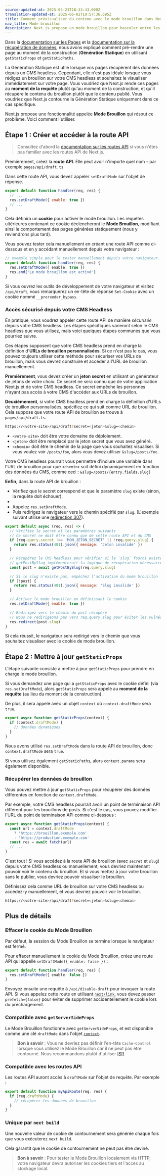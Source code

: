 ```yaml
---
source-updated-at: 2025-05-21T18:33:43.000Z
translation-updated-at: 2025-06-02T19:57:36.695Z
title: Comment prévisualiser du contenu avec le mode brouillon dans Next.js
nav_title: Mode brouillon
description: Next.js propose un mode brouillon pour basculer entre les pages statiques et dynamiques. Découvrez comment cela fonctionne avec le routeur Pages.
---
```


Dans la [documentation sur les Pages](/docs/pages/building-your-application/routing/pages-and-layouts) et la [documentation sur la récupération de données](/docs/pages/building-your-application/data-fetching), nous avons expliqué comment pré-rendre une page au moment de la construction (**Génération Statique**) en utilisant `getStaticProps` et `getStaticPaths`.

La Génération Statique est utile lorsque vos pages récupèrent des données depuis un CMS headless. Cependant, elle n'est pas idéale lorsque vous rédigez un brouillon sur votre CMS headless et souhaitez le visualiser immédiatement sur votre page. Vous voudriez que Next.js rende ces pages au **moment de la requête** plutôt qu'au moment de la construction, et qu'il récupère le contenu du brouillon plutôt que le contenu publié. Vous voudriez que Next.js contourne la Génération Statique uniquement dans ce cas spécifique.

Next.js propose une fonctionnalité appelée **Mode Brouillon** qui résout ce problème. Voici comment l'utiliser.

## Étape 1 : Créer et accéder à la route API

> Consultez d'abord la [documentation sur les routes API](/docs/pages/building-your-application/routing/api-routes) si vous n'êtes pas familier avec les routes API de Next.js.

Premièrement, créez la **route API**. Elle peut avoir n'importe quel nom - par exemple `pages/api/draft.ts`

Dans cette route API, vous devez appeler `setDraftMode` sur l'objet de réponse.

```js
export default function handler(req, res) {
  // ...
  res.setDraftMode({ enable: true })
  // ...
}
```

Cela définira un **cookie** pour activer le mode brouillon. Les requêtes ultérieures contenant ce cookie déclencheront le **Mode Brouillon**, modifiant ainsi le comportement des pages générées statiquement (nous y reviendrons plus tard).

Vous pouvez tester cela manuellement en créant une route API comme ci-dessous et en y accédant manuellement depuis votre navigateur :

```ts filename="pages/api/draft.ts"
// exemple simple pour le tester manuellement depuis votre navigateur.
export default function handler(req, res) {
  res.setDraftMode({ enable: true })
  res.end('Le mode brouillon est activé')
}
```

Si vous ouvrez les outils de développement de votre navigateur et visitez `/api/draft`, vous remarquerez un en-tête de réponse `Set-Cookie` avec un cookie nommé `__prerender_bypass`.

### Accès sécurisé depuis votre CMS Headless

En pratique, vous voudrez appeler cette route API de manière _sécurisée_ depuis votre CMS headless. Les étapes spécifiques varieront selon le CMS headless que vous utilisez, mais voici quelques étapes communes que vous pourriez suivre.

Ces étapes supposent que votre CMS headless prend en charge la définition d'**URLs de brouillon personnalisées**. Si ce n'est pas le cas, vous pouvez toujours utiliser cette méthode pour sécuriser vos URLs de brouillon, mais vous devrez construire et accéder à l'URL de brouillon manuellement.

**Premièrement**, vous devez créer un **jeton secret** en utilisant un générateur de jetons de votre choix. Ce secret ne sera connu que de votre application Next.js et de votre CMS headless. Ce secret empêche les personnes n'ayant pas accès à votre CMS d'accéder aux URLs de brouillon.

**Deuxièmement**, si votre CMS headless prend en charge la définition d'URLs de brouillon personnalisées, spécifiez ce qui suit comme URL de brouillon. Cela suppose que votre route API de brouillon se trouve à `pages/api/draft.ts`.

```bash filename="Terminal"
https://<votre-site>/api/draft?secret=<jeton>&slug=<chemin>
```

- `<votre-site>` doit être votre domaine de déploiement.
- `<jeton>` doit être remplacé par le jeton secret que vous avez généré.
- `<chemin>` doit être le chemin de la page que vous souhaitez visualiser. Si vous voulez voir `/posts/foo`, alors vous devez utiliser `&slug=/posts/foo`.

Votre CMS headless pourrait vous permettre d'inclure une variable dans l'URL de brouillon pour que `<chemin>` soit défini dynamiquement en fonction des données du CMS, comme ceci : `&slug=/posts/{entry.fields.slug}`

**Enfin**, dans la route API de brouillon :

- Vérifiez que le secret correspond et que le paramètre `slug` existe (sinon, la requête doit échouer).
-
- Appelez `res.setDraftMode`.
- Puis redirigez le navigateur vers le chemin spécifié par `slug`. (L'exemple suivant utilise une [redirection 307](https://developer.mozilla.org/docs/Web/HTTP/Status/307)).

```js
export default async (req, res) => {
  // Vérifiez le secret et les paramètres suivants
  // Ce secret ne doit être connu que de cette route API et du CMS
  if (req.query.secret !== 'MON_JETON_SECRET' || !req.query.slug) {
    return res.status(401).json({ message: 'Jeton invalide' })
  }

  // Récupérez le CMS headless pour vérifier si le `slug` fourni existe
  // getPostBySlug implémenterait la logique de récupération nécessaire vers le CMS headless
  const post = await getPostBySlug(req.query.slug)

  // Si le slug n'existe pas, empêchez l'activation du mode brouillon
  if (!post) {
    return res.status(401).json({ message: 'Slug invalide' })
  }

  // Activez le mode brouillon en définissant le cookie
  res.setDraftMode({ enable: true })

  // Redirigez vers le chemin du post récupéré
  // Nous ne redirigeons pas vers req.query.slug pour éviter les vulnérabilités de redirection ouverte
  res.redirect(post.slug)
}
```

Si cela réussit, le navigateur sera redirigé vers le chemin que vous souhaitez visualiser avec le cookie de mode brouillon.

## Étape 2 : Mettre à jour `getStaticProps`

L'étape suivante consiste à mettre à jour `getStaticProps` pour prendre en charge le mode brouillon.

Si vous demandez une page qui a `getStaticProps` avec le cookie défini (via `res.setDraftMode`), alors `getStaticProps` sera appelé au **moment de la requête** (au lieu du moment de la construction).

De plus, il sera appelé avec un objet `context` où `context.draftMode` sera `true`.

```js
export async function getStaticProps(context) {
  if (context.draftMode) {
    // données dynamiques
  }
}
```

Nous avons utilisé `res.setDraftMode` dans la route API de brouillon, donc `context.draftMode` sera `true`.

Si vous utilisez également `getStaticPaths`, alors `context.params` sera également disponible.

### Récupérer les données de brouillon

Vous pouvez mettre à jour `getStaticProps` pour récupérer des données différentes en fonction de `context.draftMode`.

Par exemple, votre CMS headless pourrait avoir un point de terminaison API différent pour les brouillons de posts. Si c'est le cas, vous pouvez modifier l'URL du point de terminaison API comme ci-dessous :

```js
export async function getStaticProps(context) {
  const url = context.draftMode
    ? 'https://brouillon.exemple.com'
    : 'https://production.exemple.com'
  const res = await fetch(url)
  // ...
}
```

C'est tout ! Si vous accédez à la route API de brouillon (avec `secret` et `slug`) depuis votre CMS headless ou manuellement, vous devriez maintenant pouvoir voir le contenu du brouillon. Et si vous mettez à jour votre brouillon sans le publier, vous devriez pouvoir visualiser le brouillon.

Définissez cela comme URL de brouillon sur votre CMS headless ou accédez-y manuellement, et vous devriez pouvoir voir le brouillon.

```bash filename="Terminal"
https://<votre-site>/api/draft?secret=<jeton>&slug=<chemin>
```

## Plus de détails

### Effacer le cookie du Mode Brouillon

Par défaut, la session du Mode Brouillon se termine lorsque le navigateur est fermé.

Pour effacer manuellement le cookie du Mode Brouillon, créez une route API qui appelle `setDraftMode({ enable: false })` :

```ts filename="pages/api/disable-draft.ts"
export default function handler(req, res) {
  res.setDraftMode({ enable: false })
}
```

Envoyez ensuite une requête à `/api/disable-draft` pour invoquer la route API. Si vous appelez cette route en utilisant [`next/link`](/docs/pages/api-reference/components/link), vous devez passer `prefetch={false}` pour éviter de supprimer accidentellement le cookie lors du préchargement.

### Compatible avec `getServerSideProps`

Le Mode Brouillon fonctionne avec `getServerSideProps`, et est disponible comme une clé `draftMode` dans l'objet [`context`](/docs/pages/api-reference/functions/get-server-side-props#context-parameter).

> **Bon à savoir** : Vous ne devriez pas définir l'en-tête `Cache-Control` lorsque vous utilisez le Mode Brouillon car il ne peut pas être contourné. Nous recommandons plutôt d'utiliser [ISR](/docs/pages/guides/incremental-static-regeneration).

### Compatible avec les routes API

Les routes API auront accès à `draftMode` sur l'objet de requête. Par exemple :

```js
export default function myApiRoute(req, res) {
  if (req.draftMode) {
    // récupérer les données de brouillon
  }
}
```

### Unique par `next build`

Une nouvelle valeur de cookie de contournement sera générée chaque fois que vous exécuterez `next build`.

Cela garantit que le cookie de contournement ne peut pas être deviné.

> **Bon à savoir** : Pour tester le Mode Brouillon localement via HTTP, votre navigateur devra autoriser les cookies tiers et l'accès au stockage local.
